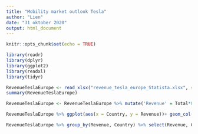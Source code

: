 ```yaml
---
title: "Mobility market outlook Tesla"
author: "Lien"
date: "31 oktober 2020"
output: html_document
---
```


```r
knitr::opts_chunk$set(echo = TRUE)
```

```r
library(readr)
library(dplyr)
library(ggplot2)
library(readxl)
library(tidyr)

RevenueTeslaEurope <- read_xlsx("revenue_tesla_europe_Statista.xlsx", skip = 3 , col_types = c("text", "numeric"))
summary(RevenueTeslaEurope)
```

```r
RevenueTeslaEurope <- RevenueTeslaEurope %>% mutate('Revenue' = Total*0.8563)

RevenueTeslaEurope %>% ggplot(aes(x = Country, y = Revenue))+ geom_col() + labs(title = 'Mobility market outlook Tesla', subtitle = 'Europe revenue per country', y = '')  + scale_y_continuous(breaks = seq(0,1000000, by= 100000)) + theme(axis.text.x = element_text(angle = 90))

```

```r
RevenueTeslaEurope %>% group_by(Revenue, Country) %>% select(Revenue, Country)
```

